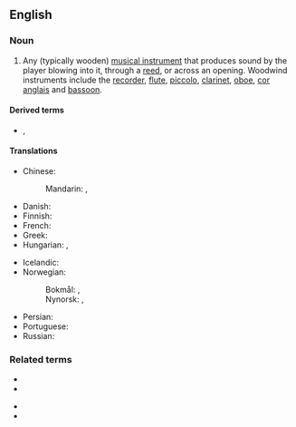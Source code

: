 ==English==

===Noun===
{{en-noun}}

# {{lb|en|musical instruments}} Any (typically wooden) [[musical instrument]] that produces sound by the player blowing into it, through a [[reed]], or across an opening. Woodwind instruments include the [[recorder]], [[flute]], [[piccolo]], [[clarinet]], [[oboe]], [[cor anglais]] and [[bassoon]].

====Derived terms====
* {{l|en|woodwindist}}, {{l|en|woodwinder}}

====Translations====
{{trans-top|musical instrument}}
* Chinese:
*: Mandarin: {{t+|cmn|木管樂器|sc=Hani}}, {{t+|cmn|木管乐器|tr=mùguǎn yuèqì|sc=Hani}}
* Danish: {{t|da|træblæser}}
* Finnish: {{t+|fi|puupuhallin}}
* French: {{t+|fr|bois}}
* Greek: {{t|el|ξύλινα πνευστά|n-p}}
* Hungarian: {{t+|hu|fafúvós}} {{qualifier|wooden}}, {{t|hu|rézfúvós}} {{qualifier|metal, literarily: copper}}
{{trans-mid}}
* Icelandic: {{t|is|tréblásturshljóðfæri|n}}
* Norwegian:
*: Bokmål: {{t|nb|treblåser|m}}, {{t|nb|treblåseinstrument|n}}
*: Nynorsk: {{t|nn|treblåsar|m}}, {{t|nn|treblåseinstrument|n}}
* Persian: {{t|fa|ساز بادی|tr=sâz-e bâdi|sc=fa-Arab}}
* Portuguese: {{t+|pt|madeira|f}}
* Russian: {{t|ru|[[деревя́нный]] [[духово́й]] [[инструме́нт]]|m}}
{{trans-bottom}}

===Related terms===
{{rel-top}}
* {{l|en|brass instrument}}
* {{l|en|keyboard instrument}}
{{rel-mid}}
* {{l|en|percussion instrument}}
* {{l|en|string instrument}}
{{rel-bottom}}
